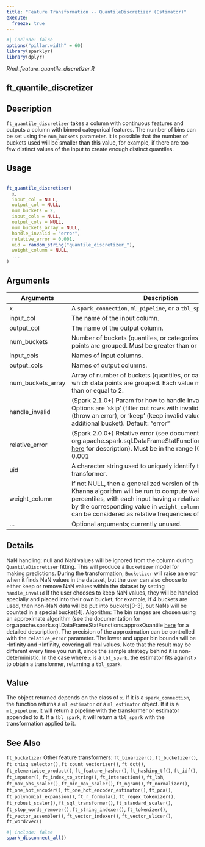 ```yaml
---
title: "Feature Transformation -- QuantileDiscretizer (Estimator)"
execute:
  freeze: true
---
```


```r
#| include: false
options("pillar.width" = 60)
library(sparklyr) 
library(dplyr)
```

*R/ml_feature_quantile_discretizer.R*

## ft_quantile_discretizer

## Description
 `ft_quantile_discretizer` takes a column with continuous features and outputs   a column with binned categorical features. The number of bins can be   set using the `num_buckets` parameter. It is possible that the number   of buckets used will be smaller than this value, for example, if there   are too few distinct values of the input to create enough distinct   quantiles. 


## Usage
```r
 
ft_quantile_discretizer( 
  x, 
  input_col = NULL, 
  output_col = NULL, 
  num_buckets = 2, 
  input_cols = NULL, 
  output_cols = NULL, 
  num_buckets_array = NULL, 
  handle_invalid = "error", 
  relative_error = 0.001, 
  uid = random_string("quantile_discretizer_"), 
  weight_column = NULL, 
  ... 
) 
```

## Arguments
|Arguments|Description|
|---|---|
| x | A `spark_connection`, `ml_pipeline`, or a `tbl_spark`. |
| input_col | The name of the input column. |
| output_col | The name of the output column. |
| num_buckets | Number of buckets (quantiles, or categories) into which data points are grouped. Must be greater than or equal to 2. |
| input_cols | Names of input columns. |
| output_cols | Names of output columns. |
| num_buckets_array | Array of number of buckets (quantiles, or categories) into which data points are grouped. Each value must be greater than or equal to 2. |
| handle_invalid | (Spark 2.1.0+) Param for how to handle invalid entries. Options are 'skip' (filter out rows with invalid values), 'error' (throw an error), or 'keep' (keep invalid values in a special additional bucket). Default: "error" |
| relative_error | (Spark 2.0.0+) Relative error (see documentation for org.apache.spark.sql.DataFrameStatFunctions.approxQuantile [here](https://spark.apache.org/docs/latest/api/scala/index.html#org.apache.spark.sql.DataFrameStatFunctions) for description). Must be in the range [0, 1]. default: 0.001 |
| uid | A character string used to uniquely identify the feature transformer. |
| weight_column | If not NULL, then a generalized version of the Greenwald-Khanna algorithm will be run to compute weighted percentiles, with each input having a relative weight specified by the corresponding value in `weight_column`. The weights can be considered as relative frequencies of sample inputs. |
| ... | Optional arguments; currently unused. |

## Details
 NaN handling: null and NaN values will be ignored from the column   during `QuantileDiscretizer` fitting. This will produce a `Bucketizer`   model for making predictions. During the transformation, `Bucketizer`   will raise an error when it finds NaN values in the dataset, but the   user can also choose to either keep or remove NaN values within the   dataset by setting `handle_invalid` If the user chooses to keep NaN values,   they will be handled specially and placed into their own bucket,   for example, if 4 buckets are used, then non-NaN data will be put   into buckets[0-3], but NaNs will be counted in a special bucket[4].    Algorithm: The bin ranges are chosen using an approximate algorithm (see   the documentation for org.apache.spark.sql.DataFrameStatFunctions.approxQuantile   [here](https://spark.apache.org/docs/latest/api/scala/index.html#org.apache.spark.sql.DataFrameStatFunctions) for a detailed description). The precision of the approximation can be   controlled with the `relative_error` parameter. The lower and upper bin   bounds will be -Infinity and +Infinity, covering all real values.    Note that the result may be different every time you run it, since the sample   strategy behind it is non-deterministic.  In the case where `x` is a `tbl_spark`, the estimator fits against `x` to obtain a transformer, returning a `tbl_spark`. 


## Value
 The object returned depends on the class of `x`. If it is a `spark_connection`, the function returns a `ml_estimator` or a `ml_estimator` object. If it is a `ml_pipeline`, it will return a pipeline with the transformer or estimator appended to it. If a `tbl_spark`, it will return a `tbl_spark` with the transformation  applied to it. 



## See Also
 `ft_bucketizer`  Other feature transformers:  `ft_binarizer()`, `ft_bucketizer()`, `ft_chisq_selector()`, `ft_count_vectorizer()`, `ft_dct()`, `ft_elementwise_product()`, `ft_feature_hasher()`, `ft_hashing_tf()`, `ft_idf()`, `ft_imputer()`, `ft_index_to_string()`, `ft_interaction()`, `ft_lsh`, `ft_max_abs_scaler()`, `ft_min_max_scaler()`, `ft_ngram()`, `ft_normalizer()`, `ft_one_hot_encoder()`, `ft_one_hot_encoder_estimator()`, `ft_pca()`, `ft_polynomial_expansion()`, `ft_r_formula()`, `ft_regex_tokenizer()`, `ft_robust_scaler()`, `ft_sql_transformer()`, `ft_standard_scaler()`, `ft_stop_words_remover()`, `ft_string_indexer()`, `ft_tokenizer()`, `ft_vector_assembler()`, `ft_vector_indexer()`, `ft_vector_slicer()`, `ft_word2vec()` 


```r
#| include: false
spark_disconnect_all()
```
